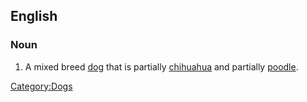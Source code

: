 ==English==

===Noun===
{{en-noun}}

# {{slang}} A mixed breed [[dog]] that is partially [[chihuahua]] and partially [[poodle]].

[[Category:Dogs]]
